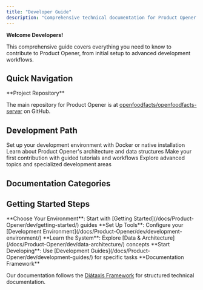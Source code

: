 ```yaml
---
title: "Developer Guide"
description: "Comprehensive technical documentation for Product Opener developers including setup guides, Docker instructions, and development workflows."
---
```




**Welcome Developers!**

This comprehensive guide covers everything you need to know to contribute to Product Opener, from initial setup to advanced development workflows.

## Quick Navigation

<Card
  href="/docs/Product-Opener/api-docs"
  title="Using the API?"
  description="Looking to integrate with Product Opener? Check out our API Documentation for endpoints and usage examples."
/>

<Callout>
**Project Repository**

The main repository for Product Opener is at [openfoodfacts/openfoodfacts-server](https://github.com/openfoodfacts/openfoodfacts-server/) on GitHub.

</Callout>

## Development Path

<Steps>
  <Step title="Environment Setup">
    Set up your development environment with Docker or native installation
  </Step>
  <Step title="Understand Architecture">
    Learn about Product Opener's architecture and data structures
  </Step>
  <Step title="Start Contributing">
    Make your first contribution with guided tutorials and workflows
  </Step>
  <Step title="Advanced Development">
    Explore advanced topics and specialized development areas
  </Step>
</Steps>

## Documentation Categories

<Cards>
  <Card
    href="/docs/Product-Opener/dev/getting-started/"
    title="Getting Started"
    description="Setup guides, installation instructions, and quick start tutorials for new developers"
  />
  <Card
    href="/docs/Product-Opener/dev/development-environment/"
    title="Development Environment"
    description="Tools, Docker setup, and local environment configuration for efficient development"
  />
  <Card
    href="/docs/Product-Opener/dev/development-guides/"
    title="Development Guides"
    description="Step-by-step guides for specific development tasks, workflows, and best practices"
  />
  <Card
    href="/docs/Product-Opener/dev/data-architecture/"
    title="Data & Architecture"
    description="System architecture, data structures, database schemas, and component relationships"
  />
  <Card
    href="/docs/Product-Opener/dev/tutorials/"
    title="Tutorials"
    description="Hands-on tutorials for common development scenarios and feature implementation"
  />
  <Card
    href="/docs/Product-Opener/dev/reference/"
    title="Reference"
    description="Technical reference materials, APIs, and detailed documentation"
  />
</Cards>

## Getting Started Steps

<Steps>
  <Step>
    **Choose Your Environment**: Start with [Getting Started](/docs/Product-Opener/dev/getting-started/)
    guides
  </Step>
  <Step>
    **Set Up Tools**: Configure your [Development
    Environment](/docs/Product-Opener/dev/development-environment/)
  </Step>
  <Step>
    **Learn the System**: Explore [Data & Architecture](/docs/Product-Opener/dev/data-architecture/)
    concepts
  </Step>
  <Step>
    **Start Developing**: Use [Development Guides](/docs/Product-Opener/dev/development-guides/) for
    specific tasks
  </Step>
</Steps>

<Callout type="info">
**Documentation Framework**

Our documentation follows the [Diátaxis Framework](https://diataxis.fr/) for structured technical documentation.

</Callout>
